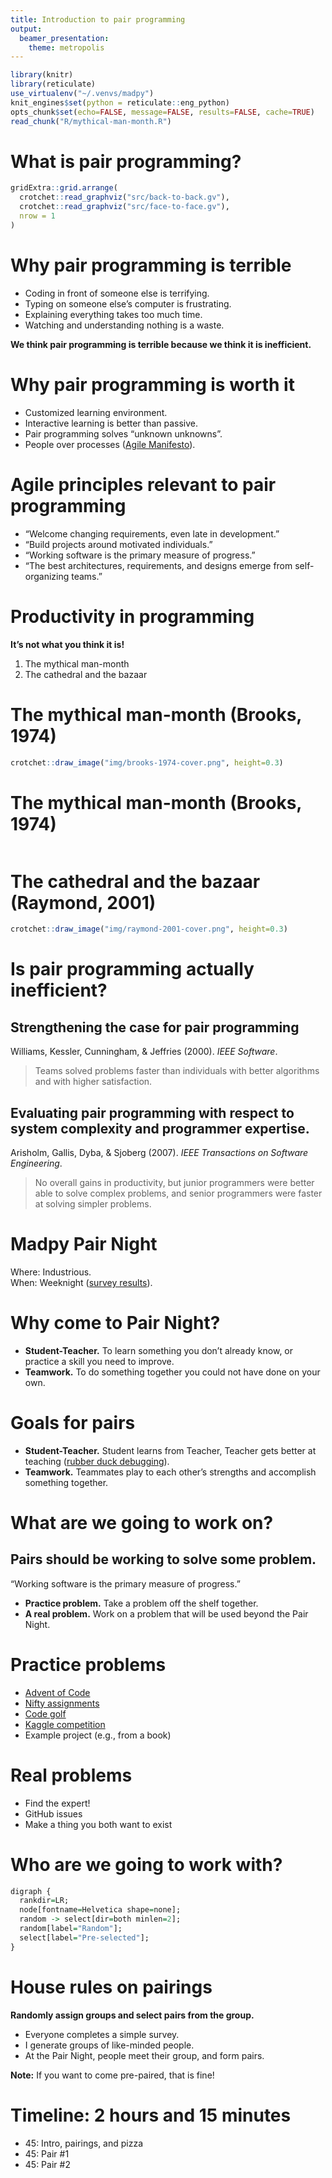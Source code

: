 ```yaml
---
title: Introduction to pair programming
output:
  beamer_presentation:
    theme: metropolis
---
```

```r
library(knitr)
library(reticulate)
use_virtualenv("~/.venvs/madpy")
knit_engines$set(python = reticulate::eng_python)
opts_chunk$set(echo=FALSE, message=FALSE, results=FALSE, cache=TRUE)
read_chunk("R/mythical-man-month.R")
```

# What is pair programming?

```r
gridExtra::grid.arrange(
  crotchet::read_graphviz("src/back-to-back.gv"),
  crotchet::read_graphviz("src/face-to-face.gv"),
  nrow = 1
)
```

# Why pair programming is terrible

- Coding in front of someone else is terrifying.
- Typing on someone else's computer is frustrating.
- Explaining everything takes too much time.
- Watching and understanding nothing is a waste.

**We think pair programming is terrible because we think it is inefficient.**

# Why pair programming is worth it

- Customized learning environment.
- Interactive learning is better than passive.
- Pair programming solves "unknown unknowns".
- People over processes ([Agile Manifesto](http://agilemanifesto.org/)).

# Agile principles relevant to pair programming

- "Welcome changing requirements, even late in development."
- "Build projects around motivated individuals."
- "Working software is the primary measure of progress."
- "The best architectures, requirements, and designs emerge from self-organizing teams."

# Productivity in programming

**It's not what you think it is!**

1. The mythical man-month
2. The cathedral and the bazaar

# The mythical man-month (Brooks, 1974)

```r
crotchet::draw_image("img/brooks-1974-cover.png", height=0.3)
```

# The mythical man-month (Brooks, 1974)

```r
```

# The cathedral and the bazaar (Raymond, 2001)

```r
crotchet::draw_image("img/raymond-2001-cover.png", height=0.3)
```

# Is pair programming actually inefficient?

## Strengthening the case for pair programming

Williams, Kessler, Cunningham, & Jeffries (2000). _IEEE Software_.  

> Teams solved problems faster than individuals with better algorithms and with higher satisfaction.

## Evaluating pair programming with respect to system complexity and programmer expertise.

Arisholm, Gallis, Dyba, & Sjoberg (2007). _IEEE Transactions on Software Engineering_.  

> No overall gains in productivity, but junior programmers were better able to solve complex problems, and senior programmers were faster at solving simpler problems.

# Madpy Pair Night

Where: Industrious.  
When: Weeknight ([survey results](https://docs.google.com/forms/d/1sg8cwcBp9NG6YZt4cLR5NpmOLYmvPQYKdFfkoA9MaZw/edit#responses)).  

# Why come to Pair Night?

* **Student-Teacher.** To learn something you don't already know, or practice a skill you need to improve.
* **Teamwork.** To do something together you could not have done on your own.

# Goals for pairs

* **Student-Teacher.** Student learns from Teacher, Teacher gets better at teaching ([rubber duck debugging](https://en.wikipedia.org/wiki/Rubber_duck_debugging)).
* **Teamwork.** Teammates play to each other's strengths and accomplish something together.
 
# What are we going to work on?

## Pairs should be working to solve some problem.

"Working software is the primary measure of progress."

* **Practice problem.** Take a problem off the shelf together.
* **A real problem.** Work on a problem that will be used beyond the Pair Night.

# Practice problems

- [Advent of Code](https://adventofcode.com/)
- [Nifty assignments](http://nifty.stanford.edu/)
- [Code golf](https://codegolf.stackexchange.com/)
- [Kaggle competition](https://www.kaggle.com/competitions)
- Example project (e.g., from a book)

# Real problems

- Find the expert!
- GitHub issues
- Make a thing you both want to exist

# Who are we going to work with?

```r
digraph {
  rankdir=LR;
  node[fontname=Helvetica shape=none];
  random -> select[dir=both minlen=2];
  random[label="Random"];
  select[label="Pre-selected"];
}
```

# House rules on pairings

**Randomly assign groups and select pairs from the group.**

- Everyone completes a simple survey.
- I generate groups of like-minded people.
- At the Pair Night, people meet their group, and form pairs.

**Note:** If you want to come pre-paired, that is fine!

# Timeline: 2 hours and 15 minutes

- 45: Intro, pairings, and pizza
- 45: Pair #1
- 45: Pair #2
